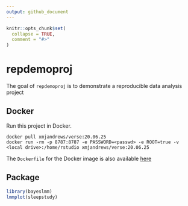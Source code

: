 ```yaml
---
output: github_document
---
```


<!-- README.md is generated from README.Rmd. Please edit that file -->

```r
knitr::opts_chunk$set(
  collapse = TRUE,
  comment = "#>"
)
```

# repdemoproj

<!-- badges: start -->
<!-- badges: end -->


The goal of `repdemoproj` is to demonstrate a reproducible data analysis project

## Docker

Run this project in Docker.
```
docker pull xmjandrews/verse:20.06.25
docker run -rm -p 8787:8787 -e PASSWORD=<passwd> -e ROOT=true -v <local drive>:/home/rstudio xmjandrews/verse:20.06.25
```

The `Dockerfile` for the Docker image is also available [here](Dockerfile)

## Package

```r
library(bayeslmm)
lmmplot(sleepstudy)
```
